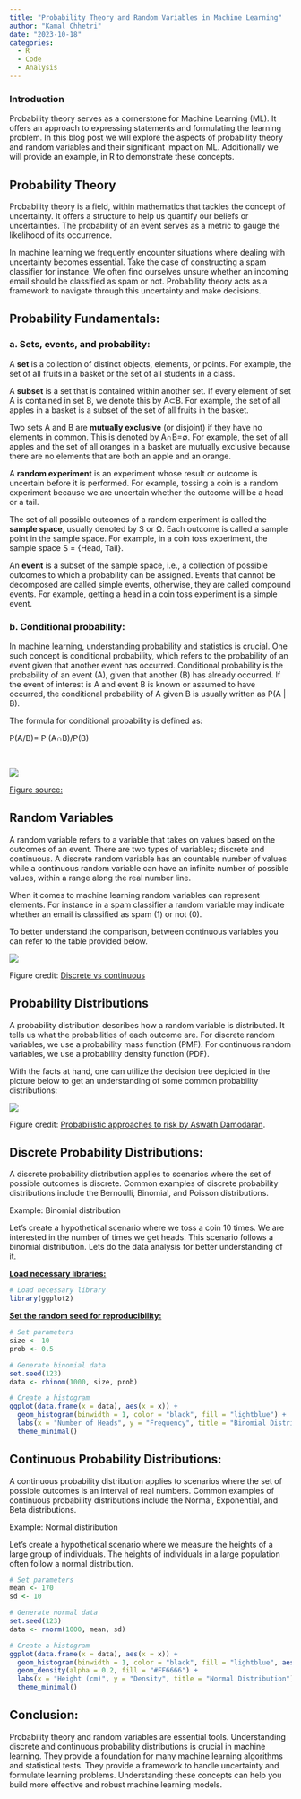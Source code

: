 ```yaml
---
title: "Probability Theory and Random Variables in Machine Learning"
author: "Kamal Chhetri"
date: "2023-10-18"
categories:
  - R
  - Code
  - Analysis
---
```


### Introduction

Probability theory serves as a cornerstone for Machine Learning (ML). It offers an approach to expressing statements and formulating the learning problem. In this blog post we will explore the aspects of probability theory and random variables and their significant impact on ML. Additionally we will provide an example, in R to demonstrate these concepts.

## Probability Theory

Probability theory is a field, within mathematics that tackles the concept of uncertainty. It offers a structure to help us quantify our beliefs or uncertainties. The probability of an event serves as a metric to gauge the likelihood of its occurrence.

In machine learning we frequently encounter situations where dealing with uncertainty becomes essential. Take the case of constructing a spam classifier for instance. We often find ourselves unsure whether an incoming email should be classified as spam or not. Probability theory acts as a framework to navigate through this uncertainty and make decisions.

## Probability Fundamentals:

### a. Sets, events, and probability: 

A **set** is a collection of distinct objects, elements, or points. For example, the set of all fruits in a basket or the set of all students in a class.

A **subset** is a set that is contained within another set. If every element of set A is contained in set B, we denote this by A⊂B. For example, the set of all apples in a basket is a subset of the set of all fruits in the basket.

Two sets A and B are **mutually exclusive** (or disjoint) if they have no elements in common. This is denoted by A∩B=∅. For example, the set of all apples and the set of all oranges in a basket are mutually exclusive because there are no elements that are both an apple and an orange.

A **random experiment** is an experiment whose result or outcome is uncertain before it is performed. For example, tossing a coin is a random experiment because we are uncertain whether the outcome will be a head or a tail.

The set of all possible outcomes of a random experiment is called the **sample space**, usually denoted by S or Ω. Each outcome is called a sample point in the sample space. For example, in a coin toss experiment, the sample space S = {Head, Tail}.

An **event** is a subset of the sample space, i.e., a collection of possible outcomes to which a probability can be assigned. Events that cannot be decomposed are called simple events, otherwise, they are called compound events. For example, getting a head in a coin toss experiment is a simple event.

### b. Conditional probability: 

In machine learning, understanding probability and statistics is crucial. One such concept is conditional probability, which refers to the probability of an event given that another event has occurred. Conditional probability is the probability of an event (A), given that another (B) has already occurred. If the event of interest is A and event B is known or assumed to have occurred, the conditional probability of A given B is usually written as P(A \| B).

The formula for conditional probability is defined as:

P(A/B)= P (A∩B)/P(B)

​

![](https://ars.els-cdn.com/content/image/3-s2.0-B9780128200254000063-f06-10-9780128200254.jpg)

[Figure source:](https://www.sciencedirect.com/topics/mathematics/conditional-probability)

## Random Variables

A random variable refers to a variable that takes on values based on the outcomes of an event. There are two types of variables; discrete and continuous. A discrete random variable has an countable number of values while a continuous random variable can have an infinite number of possible values, within a range along the real number line.

When it comes to machine learning random variables can represent elements. For instance in a spam classifier a random variable may indicate whether an email is classified as spam (1) or not (0).

To better understand the comparison, between continuous variables you can refer to the table provided below.

![](https://www.researchgate.net/publication/337071456/figure/tbl1/AS:822449109233664@1573098556987/Discrete-and-continuous-random-variables.png)

Figure credit: [Discrete vs continuous](https://www.researchgate.net/publication/337071456_Dynamic_Location_Referencing_Probability-Based_Decision_System/figures?lo=1&utm_source=google&utm_medium=organic)

## Probability Distributions

A probability distribution describes how a random variable is distributed. It tells us what the probabilities of each outcome are. For discrete random variables, we use a probability mass function (PMF). For continuous random variables, we use a probability density function (PDF).

With the facts at hand, one can utilize the decision tree depicted in the picture below to get an understanding of some common probability distributions:

![](https://tinyheero.github.io/assets/prob-distr/overview-prob-distr.png)

Figure credit: [Probabilistic approaches to risk by Aswath Damodaran](http://people.stern.nyu.edu/adamodar/pdfiles/papers/probabilistic.pdf).

## Discrete Probability Distributions:

A discrete probability distribution applies to scenarios where the set of possible outcomes is discrete. Common examples of discrete probability distributions include the Bernoulli, Binomial, and Poisson distributions.

Example: Binomial distribution

Let's create a hypothetical scenario where we toss a coin 10 times. We are interested in the number of times we get heads. This scenario follows a binomial distribution. Lets do the data analysis for better understanding of it.

[**Load necessary libraries:**]{.underline}

```r
# Load necessary library
library(ggplot2)

```

[**Set the random seed for reproducibility:**]{.underline}

```r
# Set parameters
size <- 10
prob <- 0.5

# Generate binomial data
set.seed(123)
data <- rbinom(1000, size, prob)

# Create a histogram
ggplot(data.frame(x = data), aes(x = x)) +
  geom_histogram(binwidth = 1, color = "black", fill = "lightblue") +
  labs(x = "Number of Heads", y = "Frequency", title = "Binomial Distribution") +
  theme_minimal()
```

## Continuous Probability Distributions:

A continuous probability distribution applies to scenarios where the set of possible outcomes is an interval of real numbers. Common examples of continuous probability distributions include the Normal, Exponential, and Beta distributions.

Example: Normal distiribution

Let's create a hypothetical scenario where we measure the heights of a large group of individuals. The heights of individuals in a large population often follow a normal distribution.

```r
# Set parameters
mean <- 170
sd <- 10

# Generate normal data
set.seed(123)
data <- rnorm(1000, mean, sd)

# Create a histogram
ggplot(data.frame(x = data), aes(x = x)) +
  geom_histogram(binwidth = 1, color = "black", fill = "lightblue", aes(y = ..density..)) +
  geom_density(alpha = 0.2, fill = "#FF6666") +
  labs(x = "Height (cm)", y = "Density", title = "Normal Distribution") +
  theme_minimal()

```

## Conclusion:

Probability theory and random variables are essential tools. Understanding discrete and continuous probability distributions is crucial in machine learning. They provide a foundation for many machine learning algorithms and statistical tests. They provide a framework to handle uncertainty and formulate learning problems. Understanding these concepts can help you build more effective and robust machine learning models.
